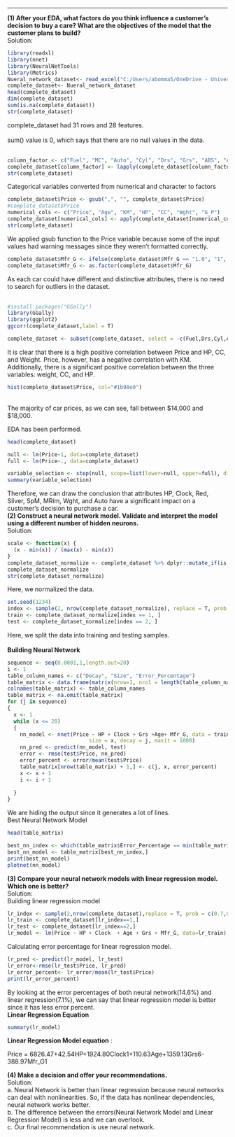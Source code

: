 ---

| **(1) After your EDA, what factors do you think influence a customer’s decision to buy a care? What are the objectives of the model that the customer plans to build?**

| Solution:
```{r, warning=FALSE}
library(readxl)
library(nnet)
library(NeuralNetTools)
library(Metrics)
Nueral_network_dataset<- read_excel("C:/Users/abomma5/OneDrive - University of Illinois Chicago/Documents/DM_Assignment_4/Nueral_network_Dataset.xlsx")
complete_dataset<- Nueral_network_dataset
head(complete_dataset)
dim(complete_dataset) 
sum(is.na(complete_dataset)) 
str(complete_dataset)
```
| complete_dataset had 31 rows and 28 features.
| 
| sum() value is 0, which says that there are no null values in the data.
| 
| 

```{r, warning=FALSE}
column_factor <- c("Fuel", "MC", "Auto", "Cyl", "Drs", "Grs", "ABS", "Abag_1", "Abag_2", "AC", "Comp", "CD", "Clock", "Pw", "PStr", "Radio", "SpM", "M_Rim", "Tow_Bar")
complete_dataset[column_factor] <- lapply(complete_dataset[column_factor], factor)
str(complete_dataset)
```
| Categorical variables converted from numerical and character to factors

```{r, warning=FALSE}
complete_dataset$Price <- gsub(",", "", complete_dataset$Price)
#complete_dataset$Price
numerical_cols <- c("Price", "Age", "KM", "HP", "CC", "Wght", "G_P")
complete_dataset[numerical_cols] <- apply(complete_dataset[numerical_cols], 2,  as.numeric)
str(complete_dataset)
```
| We applied gsub function to the Price variable because some of the input values had warning messages since they weren't formatted correctly.
```{r, warning=FALSE}

complete_dataset$Mfr_G <- ifelse(complete_dataset$Mfr_G == "1.0", "1", complete_dataset$Mfr_G)
complete_dataset$Mfr_G <- as.factor(complete_dataset$Mfr_G)
```
| As each car could have different and distinctive attributes, there is no need to search for outliers in the dataset.
| 
| 
```{r, warning=FALSE}
#install.packages("GGally")
library(GGally)
library(ggplot2)
ggcorr(complete_dataset,label = T)

complete_dataset <- subset(complete_dataset, select = -c(Fuel,Drs,Cyl,ABS, Abag_1, PStr,Colour))
```
| It is clear that there is a high positive correlation between Price and HP, CC, and Weight. Price, however, has a negative correlation with KM. Additionally, there is a significant positive correlation between the three variables: weight, CC, and HP.
```{r, warning=FALSE}
hist(complete_dataset$Price, col="#1b98e0")
```
| 
| The majority of car prices, as we can see, fall between $14,000 and $18,000.
EDA has been performed.

```{r, warning=FALSE}
head(complete_dataset)

null <- lm(Price~1, data=complete_dataset)
full <- lm(Price~., data=complete_dataset)

variable_selection <- step(null, scope=list(lower=null, upper=full), direction="forward")
summary(variable_selection)
```
| Therefore, we can draw the conclusion that attributes HP, Clock, Red, Silver, SpM, MRim, Wght, and Auto have a significant impact on a customer's decision to purchase a car.


| **(2) Construct a neural network model. Validate and interpret the model using a different number of hidden neurons.**
| Solution:
```{r, warning=FALSE}
scale <- function(x) {
  (x - min(x)) / (max(x) - min(x))
}
complete_dataset_normalize <- complete_dataset %>% dplyr::mutate_if(is.numeric, scale)
complete_dataset_normalize
str(complete_dataset_normalize)
```
| Here, we normalized the data.
```{r, warning=FALSE}
set.seed(1234)
index <- sample(2, nrow(complete_dataset_normalize), replace = T, prob = c(0.6, 0.4))
train <- complete_dataset_normalize[index == 1, ]
test <- complete_dataset_normalize[index == 2, ]
```
| Here, we split the data into training and testing samples.
| 
| **Building Neural Network**
```{r, results='hide', warning=FALSE}
sequence <- seq(0.0001,1,length.out=20)
i <- 1
table_column_names <- c("Decay", "Size", "Error_Percentage")
table_matrix <- data.frame(matrix(nrow=1, ncol = length(table_column_names)))
colnames(table_matrix) <- table_column_names
table_matrix <- na.omit(table_matrix)
for (j in sequence)
{
  x <- 1
  while (x <= 20) 
  {
    nn_model <- nnet(Price ~ HP + Clock + Grs +Age+ Mfr_G, data = train, linout = TRUE, 
                          size = x, decay = j, maxit = 1000)
    nn_pred <- predict(nn_model, test)
    error <- rmse(test$Price, nn_pred)
    error_percent <- error/mean(test$Price)
    table_matrix[nrow(table_matrix) + 1,] <- c(j, x, error_percent)
    x <- x + 1
    i <- i + 1
    
  }
}
```
| We are hiding the output since it generates a lot of lines.

| Best Neural Network Model
```{r}
head(table_matrix)

best_nn_index <- which(table_matrix$Error_Percentage == min(table_matrix$Error_Percentage))
best_nn_model <- table_matrix[best_nn_index,]
print(best_nn_model)
plotnet(nn_model)
```

| **(3) Compare your neural network models with linear regression model. Which one is better?**
| Solution:

| Building linear regression model
```{r, warning=FALSE}
lr_index <- sample(2,nrow(complete_dataset),replace = T, prob = c(0.7,0.3))
lr_train <- complete_dataset[lr_index==1,]
lr_test <- complete_dataset[lr_index==2,]
lr_model <- lm(Price ~ HP + Clock  + Age + Grs + Mfr_G, data=lr_train)
```

| Calculating error percentage for linear regression model.
```{r, warning=FALSE}
lr_pred <- predict(lr_model, lr_test)
lr_error<-rmse(lr_test$Price, lr_pred)
lr_error_percent<- lr_error/mean(lr_test$Price)
print(lr_error_percent)
```
| By looking at the error percentages of both neural network(14.6%) and linear regression(7.1%), we can say that linear regression model is better since it has less error percent.

| **Linear Regression Equation**
```{r, warning=FALSE}
summary(lr_model)
```
| **Linear Regression Model equation** : 
Price = 6826.47+42.54HP+1924.80Clock1+110.63Age+1359.13Grs6-388.97Mfr_G1


| **(4) Make a decision and offer your recommendations.**

| Solution:

| a. Neural Network is better than linear regression because neural networks can deal with nonlinearities. So, if the data has nonlinear dependencies, neural network works better.
| b. The difference between the errors(Neural Network Model and Linear Regression Model) is less and we can overlook.
| c. Our final recommendation is use neural network.

